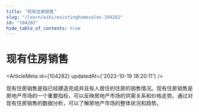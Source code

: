 ```yaml
---
title: "现有住房销售"
slug: "/learn/wiki/existinghomesales-104282"
id: "104282"
hide_table_of_contents: true
---
```



# 现有住房销售

<ArticleMeta id={104282} updatedAt={'2023-10-19 18:20:11'} />
<div className='border-solid border-b border-t-0 my-4 border-[var(--ifm-color-gray-300)]' />

现有住房销售是指已经建造完成并且有人居住的住房的销售情况。现有住房销售是房地产市场的一个重要指标，可以反映房地产市场的供需关系和价格走势。通过对现有住房销售的数据分析，可以了解房地产市场的整体状况和趋势。
